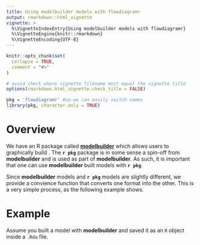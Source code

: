 ```yaml
---
title: Using modelbuilder models with flowdiagramr
output: rmarkdown::html_vignette
vignette: >
  %\VignetteIndexEntry{Using modelbuilder models with flowdiagramr}
  %\VignetteEngine{knitr::rmarkdown}
  %\VignetteEncoding{UTF-8}
---
```


```r
knitr::opts_chunk$set(
  collapse = TRUE,
  comment = "#>"
)

# avoid check where vignette filename must equal the vignette title
options(rmarkdown.html_vignette.check_title = FALSE)
```

```r
pkg = 'flowdiagramr' #so we can easily switch names
library(pkg, character.only = TRUE)
```


# Overview

We have an R package called [**modelbuilder**]() which allows users to graphically build .
The **`r pkg`** package is in some sense a spin-off from **modelbuilder** and is used as part of **modelbuilder**. As such, it is important that one can use **modelbuilder** built models with **`r pkg`**.

Since **modelbuilder** models and **`r pkg`** models are slightly different, we provide a convience function that converts one format into the other. This is a very simple process, as the following example shows.



# Example

Assume you built a model with **modelbuilder** and saved it as an `R` object inside a `.Rda` file. 


